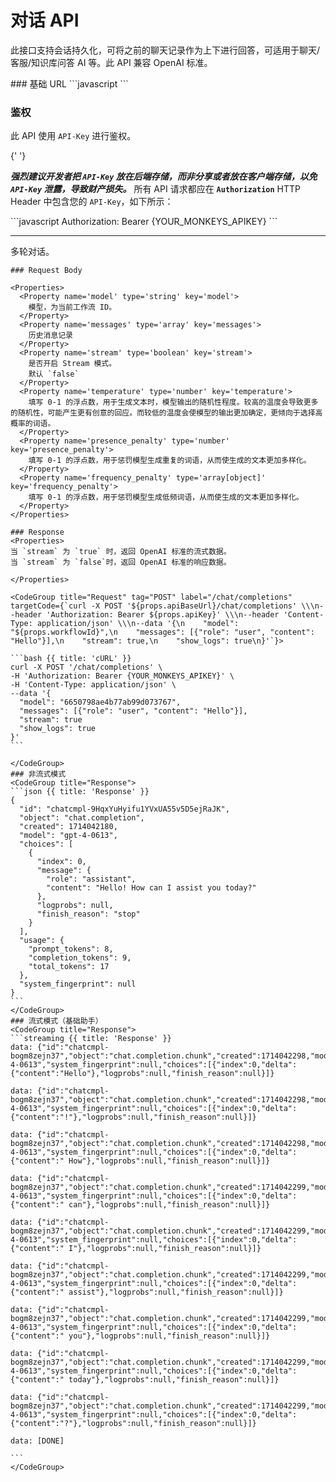 
# 对话 API

此接口支持会话持久化，可将之前的聊天记录作为上下进行回答，可适用于聊天/客服/知识库问答 AI 等。此 API 兼容 OpenAI 标准。

<div>
  ### 基础 URL
  <CodeGroup title="Code" targetCode={props.apiBaseUrl}>
    ```javascript
    ```
  </CodeGroup>

### 鉴权

此 API 使用 `API-Key` 进行鉴权。

{' '}

<i>**强烈建议开发者把 `API-Key` 放在后端存储，而非分享或者放在客户端存储，以免 `API-Key` 泄露，导致财产损失。**</i>
所有 API 请求都应在 **`Authorization`** HTTP Header 中包含您的 `API-Key`，如下所示：

  <CodeGroup title="Code">
    ```javascript
      Authorization: Bearer {YOUR_MONKEYS_APIKEY}
    ```
  </CodeGroup>
</div>

---

<Heading
  url='/chat/completions'
  method='POST'
  title='多轮对话'
  name='#Create-Chat-Completions'
/>
<Row>
  <Col>
    多轮对话。

    ### Request Body

    <Properties>
      <Property name='model' type='string' key='model'>
        模型，为当前工作流 ID。
      </Property>
      <Property name='messages' type='array' key='messages'>
        历史消息记录
      </Property>
      <Property name='stream' type='boolean' key='stream'>
        是否开启 Stream 模式。
        默认 `false`
      </Property>
      <Property name='temperature' type='number' key='temperature'>
        填写 0-1 的浮点数，用于生成文本时，模型输出的随机性程度。较高的温度会导致更多的随机性，可能产生更有创意的回应。而较低的温度会使模型的输出更加确定，更倾向于选择高概率的词语。
      </Property>
      <Property name='presence_penalty' type='number' key='presence_penalty'>
        填写 0-1 的浮点数，用于惩罚模型生成重复的词语，从而使生成的文本更加多样化。
      </Property>
      <Property name='frequency_penalty' type='array[object]' key='frequency_penalty'>
        填写 0-1 的浮点数，用于惩罚模型生成低频词语，从而使生成的文本更加多样化。
      </Property>
    </Properties>

    ### Response
    <Properties>
    当 `stream` 为 `true` 时，返回 OpenAI 标准的流式数据。
    当 `stream` 为 `false`时，返回 OpenAI 标准的响应数据。

    </Properties>

  </Col>
  <Col sticky>

    <CodeGroup title="Request" tag="POST" label="/chat/completions" targetCode={`curl -X POST '${props.apiBaseUrl}/chat/completions' \\\n--header 'Authorization: Bearer ${props.apiKey}' \\\n--header 'Content-Type: application/json' \\\n--data '{\n    "model": "${props.workflowId}",\n    "messages": [{"role": "user", "content": "Hello"}],\n    "stream": true,\n    "show_logs": true\n}'`}>

    ```bash {{ title: 'cURL' }}
    curl -X POST '/chat/completions' \
    -H 'Authorization: Bearer {YOUR_MONKEYS_APIKEY}' \
    -H 'Content-Type: application/json' \
    --data '{
      "model": "6650798ae4b77ab99d073767",
      "messages": [{"role": "user", "content": "Hello"}],
      "stream": true
      "show_logs": true
    }'
    ```

    </CodeGroup>
    ### 非流式模式
    <CodeGroup title="Response">
    ```json {{ title: 'Response' }}
    {
      "id": "chatcmpl-9HqxYuHyifu1YVxUA55v5D5ejRaJK",
      "object": "chat.completion",
      "created": 1714042180,
      "model": "gpt-4-0613",
      "choices": [
        {
          "index": 0,
          "message": {
            "role": "assistant",
            "content": "Hello! How can I assist you today?"
          },
          "logprobs": null,
          "finish_reason": "stop"
        }
      ],
      "usage": {
        "prompt_tokens": 8,
        "completion_tokens": 9,
        "total_tokens": 17
      },
      "system_fingerprint": null
    }
    ```
    </CodeGroup>
    ### 流式模式（基础助手）
    <CodeGroup title="Response">
    ```streaming {{ title: 'Response' }}
    data: {"id":"chatcmpl-bogm8zejn37","object":"chat.completion.chunk","created":1714042298,"model":"gpt-4-0613","system_fingerprint":null,"choices":[{"index":0,"delta":{"content":"Hello"},"logprobs":null,"finish_reason":null}]}

    data: {"id":"chatcmpl-bogm8zejn37","object":"chat.completion.chunk","created":1714042298,"model":"gpt-4-0613","system_fingerprint":null,"choices":[{"index":0,"delta":{"content":"!"},"logprobs":null,"finish_reason":null}]}

    data: {"id":"chatcmpl-bogm8zejn37","object":"chat.completion.chunk","created":1714042298,"model":"gpt-4-0613","system_fingerprint":null,"choices":[{"index":0,"delta":{"content":" How"},"logprobs":null,"finish_reason":null}]}

    data: {"id":"chatcmpl-bogm8zejn37","object":"chat.completion.chunk","created":1714042299,"model":"gpt-4-0613","system_fingerprint":null,"choices":[{"index":0,"delta":{"content":" can"},"logprobs":null,"finish_reason":null}]}

    data: {"id":"chatcmpl-bogm8zejn37","object":"chat.completion.chunk","created":1714042299,"model":"gpt-4-0613","system_fingerprint":null,"choices":[{"index":0,"delta":{"content":" I"},"logprobs":null,"finish_reason":null}]}

    data: {"id":"chatcmpl-bogm8zejn37","object":"chat.completion.chunk","created":1714042299,"model":"gpt-4-0613","system_fingerprint":null,"choices":[{"index":0,"delta":{"content":" assist"},"logprobs":null,"finish_reason":null}]}

    data: {"id":"chatcmpl-bogm8zejn37","object":"chat.completion.chunk","created":1714042299,"model":"gpt-4-0613","system_fingerprint":null,"choices":[{"index":0,"delta":{"content":" you"},"logprobs":null,"finish_reason":null}]}

    data: {"id":"chatcmpl-bogm8zejn37","object":"chat.completion.chunk","created":1714042299,"model":"gpt-4-0613","system_fingerprint":null,"choices":[{"index":0,"delta":{"content":" today"},"logprobs":null,"finish_reason":null}]}

    data: {"id":"chatcmpl-bogm8zejn37","object":"chat.completion.chunk","created":1714042299,"model":"gpt-4-0613","system_fingerprint":null,"choices":[{"index":0,"delta":{"content":"?"},"logprobs":null,"finish_reason":null}]}

    data: [DONE]

    ```
    </CodeGroup>

  </Col>
</Row>
